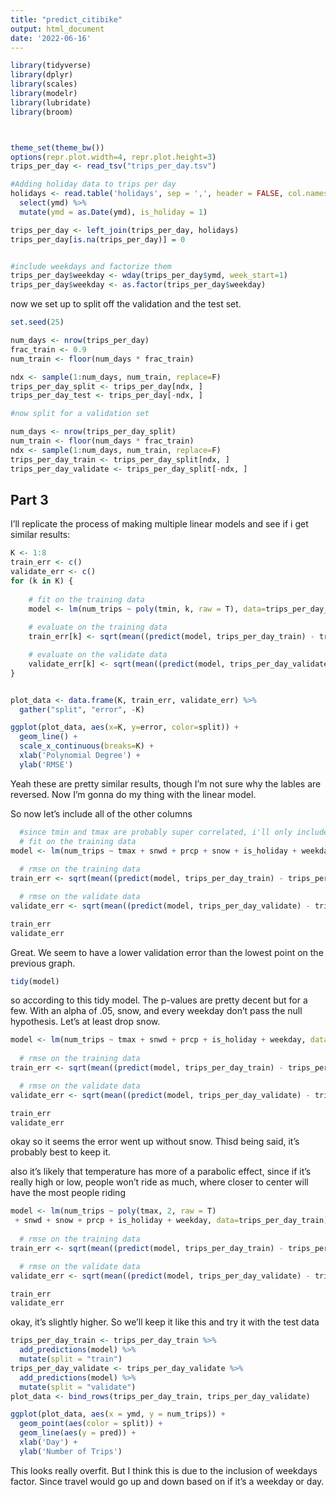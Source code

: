 ---
title: "predict_citibike"
output: html_document
date: '2022-06-16'
---

```{r setup, include=FALSE}
library(tidyverse)
library(dplyr)
library(scales)
library(modelr)
library(lubridate)
library(broom)



theme_set(theme_bw())
options(repr.plot.width=4, repr.plot.height=3)
trips_per_day <- read_tsv("trips_per_day.tsv")

#Adding holiday data to trips per day
holidays <- read.table('holidays', sep = ',', header = FALSE, col.names = c("row", "ymd", "holiday_name")) %>%
  select(ymd) %>%
  mutate(ymd = as.Date(ymd), is_holiday = 1)

trips_per_day <- left_join(trips_per_day, holidays)
trips_per_day[is.na(trips_per_day)] = 0


#include weekdays and factorize them
trips_per_day$weekday <- wday(trips_per_day$ymd, week_start=1)
trips_per_day$weekday <- as.factor(trips_per_day$weekday)

```

now we set up to split off the validation and the test set.

```{r cars}

set.seed(25)

num_days <- nrow(trips_per_day)
frac_train <- 0.9
num_train <- floor(num_days * frac_train)

ndx <- sample(1:num_days, num_train, replace=F)
trips_per_day_split <- trips_per_day[ndx, ]
trips_per_day_test <- trips_per_day[-ndx, ]

#now split for a validation set

num_days <- nrow(trips_per_day_split)
num_train <- floor(num_days * frac_train)
ndx <- sample(1:num_days, num_train, replace=F)
trips_per_day_train <- trips_per_day_split[ndx, ]
trips_per_day_validate <- trips_per_day_split[-ndx, ]


```

## Part 3

I'll replicate the process of making multiple linear models and see if i get similar results:

```{r pressure}
K <- 1:8
train_err <- c()
validate_err <- c()
for (k in K) {
  
    # fit on the training data
    model <- lm(num_trips ~ poly(tmin, k, raw = T), data=trips_per_day_train)
    
    # evaluate on the training data
    train_err[k] <- sqrt(mean((predict(model, trips_per_day_train) - trips_per_day_train$num_trips)^2))

    # evaluate on the validate data
    validate_err[k] <- sqrt(mean((predict(model, trips_per_day_validate) - trips_per_day_validate$num_trips)^2))
}


plot_data <- data.frame(K, train_err, validate_err) %>%
  gather("split", "error", -K)

ggplot(plot_data, aes(x=K, y=error, color=split)) +
  geom_line() +
  scale_x_continuous(breaks=K) +
  xlab('Polynomial Degree') +
  ylab('RMSE')


```

Yeah these are pretty similar results, though I'm not sure why the lables are reversed. Now I'm gonna do my thing with the linear model.

So now let's include all of the other columns

```{r}
  
  #since tmin and tmax are probably super correlated, i'll only include tmax
  # fit on the training data
model <- lm(num_trips ~ tmax + snwd + prcp + snow + is_holiday + weekday, data=trips_per_day_train)
    
  # rmse on the training data
train_err <- sqrt(mean((predict(model, trips_per_day_train) - trips_per_day_train$num_trips)^2))

  # rmse on the validate data
validate_err <- sqrt(mean((predict(model, trips_per_day_validate) - trips_per_day_validate$num_trips)^2))

train_err
validate_err

```
Great. We seem to have a lower validation error than the lowest point on the previous graph.

```{r}
tidy(model)
```
so according to this tidy model. The p-values are pretty decent but for a few. With an alpha of .05, snow, and every weekday don't pass the null hypothesis. Let's at least drop snow.

```{r}
model <- lm(num_trips ~ tmax + snwd + prcp + is_holiday + weekday, data=trips_per_day_train)
    
  # rmse on the training data
train_err <- sqrt(mean((predict(model, trips_per_day_train) - trips_per_day_train$num_trips)^2))

  # rmse on the validate data
validate_err <- sqrt(mean((predict(model, trips_per_day_validate) - trips_per_day_validate$num_trips)^2))

train_err
validate_err
```
okay so it seems the error went up without snow. Thisd being said, it's probably best to keep it.

also it's likely that temperature has more of a parabolic effect, since if it's really high or low, people won't ride as much, where closer to center will have the most people riding
```{r}

model <- lm(num_trips ~ poly(tmax, 2, raw = T)
 + snwd + snow + prcp + is_holiday + weekday, data=trips_per_day_train)
    
  # rmse on the training data
train_err <- sqrt(mean((predict(model, trips_per_day_train) - trips_per_day_train$num_trips)^2))

  # rmse on the validate data
validate_err <- sqrt(mean((predict(model, trips_per_day_validate) - trips_per_day_validate$num_trips)^2))

train_err
validate_err
```
okay, it's slightly higher. So we'll keep it like this and try it with the test data
```{r}
trips_per_day_train <- trips_per_day_train %>%
  add_predictions(model) %>%
  mutate(split = "train")
trips_per_day_validate <- trips_per_day_validate %>%
  add_predictions(model) %>%
  mutate(split = "validate")
plot_data <- bind_rows(trips_per_day_train, trips_per_day_validate)

ggplot(plot_data, aes(x = ymd, y = num_trips)) +
  geom_point(aes(color = split)) +
  geom_line(aes(y = pred)) +
  xlab('Day') +
  ylab('Number of Trips') 
```

This looks really overfit. But I think this is due to the inclusion of weekdays factor. Since travel would go up and down based on if it's a weekday or day.

